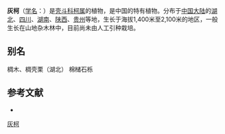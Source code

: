 {{Speciesbox
| name = 灰柯
| status = 
| status_system = 
| image =
| genus = Lithocarpus
| species = henryi
| authority = (Seem.) Rehd. et Wils.
}}

'''灰柯'''（[[学名|学名]]：{{lang|la|''Lithocarpus henryi''}}）是[[壳斗科|壳斗科]][[柯属|柯属]]的植物，是中国的特有植物。分布于[[中国大陆|中国大陆]]的[[湖北|湖北]]、[[四川|四川]]、[[湖南|湖南]]、[[陕西|陕西]]、[[贵州|贵州]]等地，生长于海拔1,400米至2,100米的地区，一般生长在山地杂木林中，目前尚未由人工引种栽培。

== 别名 ==
椆木、椆壳栗（湖北） 棉槠石栎

== 参考文献 ==
<div class="references-small">
* {{cite web| url =http://www.bioinfo.cn/db05/KmzwSpecies.php?action=view&id=7950| title =灰柯| work =《中国高等植物数据库全库》| publisher =中国科学院微生物研究所| author =昆明植物研究所| accessdate =2009-02-24| deadurl =yes| archiveurl =https://web.archive.org/web/20160305031849/http://www.bioinfo.cn/db05/KmzwSpecies.php?action=view&id=7950| archivedate =2016-03-05}}
</div>
{{Taxonbar|from=Q15227348}}

[[Category:柯属|灰柯]]


{{植物小作品}}